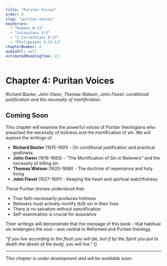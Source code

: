 ```yaml
---
title: "Puritan Voices"
order: 4
slug: "puritan-voices"
keyVerses:
  - "Romans 8:13"
  - "Colossians 3:5"
  - "1 Corinthians 9:27"
  - "Philippians 2:12-13"
chapterNumber: 4
audioUrl: null
estimatedReadingTime: 22
---
```


# Chapter 4: Puritan Voices

*Richard Baxter, John Owen, Thomas Watson, John Flavel: conditional justification and the necessity of mortification.*

## Coming Soon

This chapter will examine the powerful voices of Puritan theologians who preached the necessity of holiness and the mortification of sin. We will explore the writings of:

- **Richard Baxter** (1615-1691) - On conditional justification and practical godliness
- **John Owen** (1616-1683) - "The Mortification of Sin in Believers" and the necessity of killing sin
- **Thomas Watson** (1620-1686) - The doctrine of repentance and holy living
- **John Flavel** (1627-1691) - Keeping the heart and spiritual watchfulness

These Puritan divines understood that:
- True faith necessarily produces holiness
- Believers must actively mortify (kill) sin in their lives
- There is no salvation without sanctification
- Self-examination is crucial for assurance

Their writings will demonstrate that the message of this book – that habitual sin endangers the soul – was central to Reformed and Puritan theology.

*"If you live according to the flesh you will die, but if by the Spirit you put to death the deeds of the body, you will live."* (<BibleVerse reference="Romans 8:13" />)

---

*This chapter is under development and will be available soon.* 